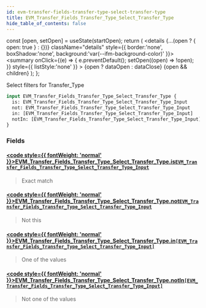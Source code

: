 ```yaml
---
id: evm-transfer-fields-transfer-type-select-transfer-type
title: EVM_Transfer_Fields_Transfer_Type_Select_Transfer_Type
hide_table_of_contents: false
---
```







  const [open, setOpen] = useState(startOpen);
  return (
    <details {...(open ? { open: true } : {})} className="details" style={{ border:'none', boxShadow:'none', background:'var(--ifm-background-color)' }}>
      <summary
        onClick={(e) => {
          e.preventDefault();
          setOpen((open) => !open);
        }}
        style={{ listStyle:'none' }}
      >
      {open ? dataOpen : dataClose}
      </summary>
      {open && children}
    </details>
  );
};




Select filters for Transfer_Type


```graphql
input EVM_Transfer_Fields_Transfer_Type_Select_Transfer_Type {
  is: EVM_Transfer_Fields_Transfer_Type_Select_Transfer_Type_Input
  not: EVM_Transfer_Fields_Transfer_Type_Select_Transfer_Type_Input
  in: [EVM_Transfer_Fields_Transfer_Type_Select_Transfer_Type_Input]
  notIn: [EVM_Transfer_Fields_Transfer_Type_Select_Transfer_Type_Input]
}
```




### Fields

#### [<code style={{ fontWeight: 'normal' }}>EVM_Transfer_Fields_Transfer_Type_Select_Transfer_Type.<b>is</b></code>](#)<Bullet />[`EVM_Transfer_Fields_Transfer_Type_Select_Transfer_Type_Input`](/docs/graphql-reference/enums/evm-transfer-fields-transfer-type-select-transfer-type-input) <Badge class="secondary" text="enum"/>
> Exact match
> 

#### [<code style={{ fontWeight: 'normal' }}>EVM_Transfer_Fields_Transfer_Type_Select_Transfer_Type.<b>not</b></code>](#)<Bullet />[`EVM_Transfer_Fields_Transfer_Type_Select_Transfer_Type_Input`](/docs/graphql-reference/enums/evm-transfer-fields-transfer-type-select-transfer-type-input) <Badge class="secondary" text="enum"/>
> Not this
> 

#### [<code style={{ fontWeight: 'normal' }}>EVM_Transfer_Fields_Transfer_Type_Select_Transfer_Type.<b>in</b></code>](#)<Bullet />[`[EVM_Transfer_Fields_Transfer_Type_Select_Transfer_Type_Input]`](/docs/graphql-reference/enums/evm-transfer-fields-transfer-type-select-transfer-type-input) <Badge class="secondary" text="list"/> <Badge class="secondary" text="enum"/>
> One of the values
> 

#### [<code style={{ fontWeight: 'normal' }}>EVM_Transfer_Fields_Transfer_Type_Select_Transfer_Type.<b>notIn</b></code>](#)<Bullet />[`[EVM_Transfer_Fields_Transfer_Type_Select_Transfer_Type_Input]`](/docs/graphql-reference/enums/evm-transfer-fields-transfer-type-select-transfer-type-input) <Badge class="secondary" text="list"/> <Badge class="secondary" text="enum"/>
> Not one of the values
> 



